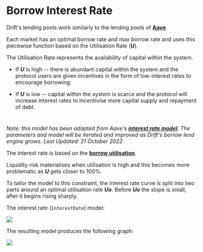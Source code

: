 # Borrow Interest Rate

Drift's lending pools work similarly to the lending pools of [**Aave**](https://app.aave.com/reserve-overview/?underlyingAsset=0xa0b86991c6218b36c1d19d4a2e9eb0ce3606eb48&marketName=proto_mainnet).

Each market has an optimal borrow rate and max borrow rate and uses this piecewise function based on the Utilisation Rate (**U**).

The Utilisation Rate represents the availability of capital within the system.  

-   If **_U_** is high -- there is abundant capital within the system and the protocol users are given incentives in the form of low-interest rates to encourage borrowing;  

-   If **_U_** is low -- capital within the system is scarce and the protocol will increase interest rates to incentivise more capital supply and repayment of debt.  

#

_Note: this model has been adapted from Aave's _[**_interest rate model_**](https://docs.aave.com/risk/liquidity-risk/borrow-interest-rate)_. The parameters and model will be iterated and improved as Drift's borrow lend engine grows. Last Updated: 21 October 2022_.

The interest rate is based on the [**borrow utilisation**](https://github.com/drift-labs/protocol-v2/blob/master/programs/drift/src/math/spot_balance.rs#L124).  

Liquidity risk materialises when utilisation is high and this becomes more problematic as **_U_** gets closer to 100%.  

To tailor the model to this constraint, the interest rate curve is split into two parts around an optimal utilisation rate **_Uo_**. Before **_Uo_** the slope is small, after it begins rising sharply.

The interest rate (`InterestRate`) model:

![](public/assets/MSvRPknbmzxMycrtC1zch_image.png)

The resulting model produces the following graph:  

![](public/assets/2w-6cQt10OwriM7aGzbKN_drift-graph-utilisationrate-1.png)